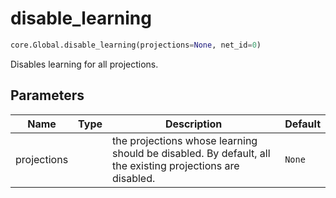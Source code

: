 # disable_learning { #ANNarchy.core.Global.disable_learning }

```python
core.Global.disable_learning(projections=None, net_id=0)
```

Disables learning for all projections.

## Parameters {.doc-section .doc-section-parameters}

| Name        | Type   | Description                                                                                               | Default   |
|-------------|--------|-----------------------------------------------------------------------------------------------------------|-----------|
| projections |        | the projections whose learning should be disabled. By default, all the existing projections are disabled. | `None`    |
